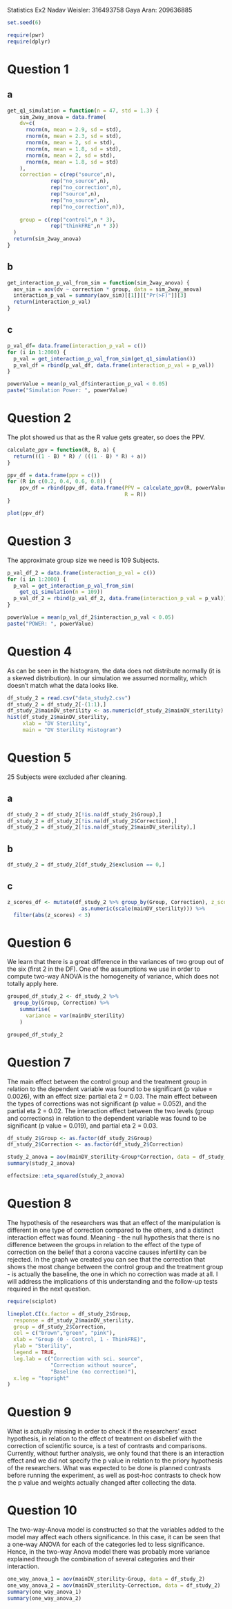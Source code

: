 Statistics Ex2
Nadav Weisler: 316493758
Gaya Aran: 209636885

```r
set.seed(6)
```

```r
require(pwr)
require(dplyr)
```


# Question 1

## a

```r
get_q1_simulation = function(n = 47, std = 1.3) {
    sim_2way_anova = data.frame(
    dv=c(
      rnorm(n, mean = 2.9, sd = std),
      rnorm(n, mean = 2.3, sd = std),
      rnorm(n, mean = 2, sd = std),
      rnorm(n, mean = 1.8, sd = std),
      rnorm(n, mean = 2, sd = std),
      rnorm(n, mean = 1.8, sd = std)
    ),
    correction = c(rep("source",n),
              rep("no_source",n),
              rep("no_correction",n),
              rep("source",n),
              rep("no_source",n),
              rep("no_correction",n)),
    
    group = c(rep("control",n * 3),
              rep("thinkFRE",n * 3))
  )
  return(sim_2way_anova)
}

```

## b

```r
get_interaction_p_val_from_sim = function(sim_2way_anova) {
  aov_sim = aov(dv ~ correction * group, data = sim_2way_anova)
  interaction_p_val = summary(aov_sim)[[1]][["Pr(>F)"]][3]
  return(interaction_p_val)
}
```
## c

```r
p_val_df= data.frame(interaction_p_val = c())
for (i in 1:2000) {
  p_val = get_interaction_p_val_from_sim(get_q1_simulation())
  p_val_df = rbind(p_val_df, data.frame(interaction_p_val = p_val)) 
}

powerValue = mean(p_val_df$interaction_p_val < 0.05)
paste("Simulation Power: ", powerValue)
```

# Question 2

The plot showed us that as the R value gets greater, so does the PPV.

```r
calculate_ppv = function(R, B, a) {
  return(((1 - B) * R) / (((1 - B) * R) + a))
}

ppv_df = data.frame(ppv = c())
for (R in c(0.2, 0.4, 0.6, 0.8)) {
    ppv_df = rbind(ppv_df, data.frame(PPV = calculate_ppv(R, powerValue, 0.05), 
                                      R = R)) 
}

plot(ppv_df)
```

# Question 3

The approximate group size we need is 109 Subjects.

```r
p_val_df_2 = data.frame(interaction_p_val = c())
for (i in 1:2000) {
  p_val = get_interaction_p_val_from_sim(
    get_q1_simulation(n = 109))
  p_val_df_2 = rbind(p_val_df_2, data.frame(interaction_p_val = p_val)) 
}

powerValue = mean(p_val_df_2$interaction_p_val < 0.05)
paste("POWER: ", powerValue)
```

# Question 4

As can be seen in the histogram, the data does not distribute normally 
(it is a skewed distribution). In our simulation we assumed normality, 
which doesn't match what the data looks like.

```r

df_study_2 = read.csv("data_study2.csv")
df_study_2 = df_study_2[-(1:1),]
df_study_2$mainDV_sterility <- as.numeric(df_study_2$mainDV_sterility)
hist(df_study_2$mainDV_sterility, 
     xlab = "DV Sterility", 
     main = "DV Sterility Histogram")

```

# Question 5

25 Subjects were excluded after cleaning.

## a

```r
df_study_2 = df_study_2[!is.na(df_study_2$Group),]
df_study_2 = df_study_2[!is.na(df_study_2$Correction),]
df_study_2 = df_study_2[!is.na(df_study_2$mainDV_sterility),]
```

## b

```r
df_study_2 = df_study_2[df_study_2$exclusion == 0,]
```

## c

```r
z_scores_df <- mutate(df_study_2 %>% group_by(Group, Correction), z_scores = 
                        as.numeric(scale(mainDV_sterility))) %>% 
  filter(abs(z_scores) < 3)
```


# Question 6

We learn that there is a great difference in the variances of two group out of
the six (first 2 in the DF). One of the assumptions we use in order to compute 
two-way ANOVA is the homogeneity of variance, which does not totally apply here.

```r
grouped_df_study_2 <- df_study_2 %>%
  group_by(Group, Correction) %>%
    summarise(
      variance = var(mainDV_sterility)
    )

grouped_df_study_2
```


# Question 7

The main effect between the control group and the treatment group in relation 
to the dependent variable was found to be significant (p value = 0.0026), with 
an effect size: partial eta 2 = 0.03. The main effect between the types of 
corrections was not significant (p value = 0.052), and the partial eta 2 = 0.02.
The interaction effect between the two levels (group and corrections) in 
relation to the dependent variable was found to be significant 
(p value = 0.019), and partial eta 2 = 0.03.

```r
df_study_2$Group <- as.factor(df_study_2$Group)
df_study_2$Correction <- as.factor(df_study_2$Correction)

study_2_anova = aov(mainDV_sterility~Group*Correction, data = df_study_2)
summary(study_2_anova)

effectsize::eta_squared(study_2_anova)
```

# Question 8

The hypothesis of the researchers was that an effect of the manipulation is 
different in one type of correction compared to the others, and a distinct 
interaction effect was found. Meaning - the null hypothesis that there is no 
difference between the groups in relation to the effect of the type of 
correction on the belief that a corona vaccine causes infertility can be 
rejected. In the graph we created you can see that the correction that shows 
the most change between the control group and the treatment group - is actually
the baseline, the one in which no correction was made at all. I will address 
the implications of this understanding and the follow-up tests required in the
next question.

```r
require(sciplot)

lineplot.CI(x.factor = df_study_2$Group,
  response = df_study_2$mainDV_sterility,
  group = df_study_2$Correction,
  col = c("brown","green", "pink"),
  xlab = "Group (0 - Control, 1 - ThinkFRE)",
  ylab = "Sterility",
  legend = TRUE,
  leg.lab = c("Correction with sci. source", 
              "Correction without source",
              "Baseline (no correction)"),
  x.leg = "topright"
)
```

# Question 9

What is actually missing in order to check if the researchers' exact 
hypothesis, in relation to the effect of treatment on disbelief with the 
correction of scientific source, is a test of contrasts and comparisons. 
Currently, without further analysis, we only found that there is an interaction
effect and we did not specify the p value in relation to the priory hypothesis
of the researchers. What was expected to be done is planned contrasts before
running the experiment, as well as post-hoc contrasts to check how the p value
and weights actually changed after collecting the data.

# Question 10

The two-way-Anova model is constructed so that the variables added to the model
may affect each others significance. In this case, it can be seen that a 
one-way ANOVA for each of the categories led to less significance. 
Hence, in the two-way Anova model there was probably more variance explained 
through the combination of several categories and their interaction.

```r
one_way_anova_1 = aov(mainDV_sterility~Group, data = df_study_2)
one_way_anova_2 = aov(mainDV_sterility~Correction, data = df_study_2)
summary(one_way_anova_1)
summary(one_way_anova_2)

```


